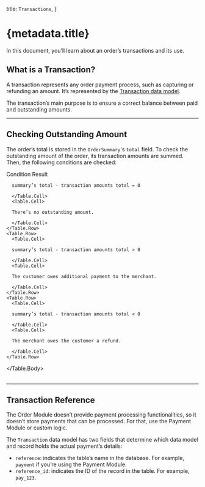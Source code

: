 
  title: `Transactions`,
}

# {metadata.title}

In this document, you’ll learn about an order’s transactions and its use.

## What is a Transaction?

A transaction represents any order payment process, such as capturing or refunding an amount. It’s represented by the [Transaction data model](/references/order/models/Transaction).

The transaction’s main purpose is to ensure a correct balance between paid and outstanding amounts.

---

## Checking Outstanding Amount

The order’s total is stored in the `OrderSummary`'s `total` field. To check the outstanding amount of the order, its transaction amounts are summed. Then, the following conditions are checked:

<Table>
  <Table.Header>
    <Table.Row>
      <Table.HeaderCell>Condition</Table.HeaderCell>
      <Table.HeaderCell>Result</Table.HeaderCell>
    </Table.Row>
  </Table.Header>
  <Table.Body>
    <Table.Row>
      <Table.Cell>
      
      summary’s total - transaction amounts total = 0
      
      </Table.Cell>
      <Table.Cell>
      
      There’s no outstanding amount.
      
      </Table.Cell>
    </Table.Row>
    <Table.Row>
      <Table.Cell>
      
      summary’s total - transaction amounts total > 0
      
      </Table.Cell>
      <Table.Cell>
      
      The customer owes additional payment to the merchant.
      
      </Table.Cell>
    </Table.Row>
    <Table.Row>
      <Table.Cell>
      
      summary’s total - transaction amounts total < 0
      
      </Table.Cell>
      <Table.Cell>
      
      The merchant owes the customer a refund.
      
      </Table.Cell>
    </Table.Row>
  </Table.Body>
</Table>

---

## Transaction Reference

The Order Module doesn’t provide payment processing functionalities, so it doesn’t store payments that can be processed. For that, use the Payment Module or custom logic.

The `Transaction` data model has two fields that determine which data model and record holds the actual payment’s details:

- `reference`: indicates the table’s name in the database. For example, `payment` if you’re using the Payment Module.
- `reference_id`: indicates the ID of the record in the table. For example, `pay_123`.